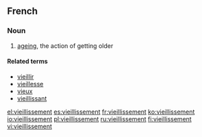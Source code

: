 ==French==

===Noun===
{{fr-noun|m}}

# [[ageing]], the action of getting older

====Related terms====
* [[vieillir]]
* [[vieillesse]]
* [[vieux]]
* [[vieillissant]]

[[el:vieillissement]]
[[es:vieillissement]]
[[fr:vieillissement]]
[[ko:vieillissement]]
[[io:vieillissement]]
[[pl:vieillissement]]
[[ru:vieillissement]]
[[fi:vieillissement]]
[[vi:vieillissement]]